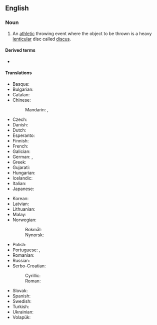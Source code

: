 ==English==
{{wikipedia}}

===Noun===
{{en-noun|?}}

# {{lb|en|athletics}} An [[athletic]] throwing event where the object to be thrown is a heavy [[lenticular]] disc called [[discus]].

====Derived terms====
* {{l|en|discus thrower}}

====Translations====
{{trans-top|athletic event where a discus is thrown}}
* Basque: {{t|eu|disko jaurtiketa}}
* Bulgarian: {{t|bg|диск хвърляне|n}}
* Catalan: {{t|ca|llançament de disc|m}}
* Chinese:
*: Mandarin: {{t+|cmn|鐵餅}}, {{t+|cmn|铁饼|tr=tiěbǐng}}
* Czech: {{t|cs|hod diskem|m}}
* Danish: {{t|da|diskoskast|n}}
* Dutch: {{t+|nl|discuswerpen|n}}
* Esperanto: {{t|eo|diskoĵetado}}
* Finnish: {{t+|fi|kiekonheitto}}
* French: {{t+|fr|lancer du disque|m}}
* Galician: {{t|gl|lanzamento de disco|m}}
* German: {{t+|de|Diskuswurf|m}}, {{t+|de|Diskuswerfen|n}}
* Greek: {{t+|el|δισκοβολία|f}}
* Gujarati: {{t|gu|ચક્રફેંક}}
* Hungarian: {{t+|hu|diszkoszvetés}}
* Icelandic: {{t+|is|kringlukast|n}}
* Italian: {{t|it|lancio del disco|m}}
* Japanese: {{t+|ja|円盤投|tr=えんばんとう, enban-tō}}
{{trans-mid}}
* Korean: {{t|ko|원반던지기}}
* Latvian: {{t|lv|diska mešana|f}}
* Lithuanian: {{t|lt|disko metimas|m}}
* Malay: {{t+|ms|lempar cakera}}
* Norwegian:
*: Bokmål: {{t|nb|diskoskast|n}}
*: Nynorsk: {{t|nn|diskoskast|n}}
* Polish: {{t+|pl|rzut dyskiem|m}}
* Portuguese: {{t+|pt|lançamento de disco|m}}, {{t|pt|lançamento do disco|m}}
* Romanian: {{t|ro|aruncarea discului|f}}
* Russian: {{t|ru|метание диска|n}}
* Serbo-Croatian:
*: Cyrillic: {{t|sh|бацање диска|n}}
*: Roman: {{t|sh|bacanje diska|n}}
* Slovak: {{t|sk|hod diskom|m}}
* Spanish: {{t|es|lanzamiento de disco|m}}
* Swedish: {{t|sv|diskuskast|n}}
* Turkish: {{t+|tr|disk atma}}
* Ukrainian: {{t|uk|метання диска|n}}
* Volapük: {{t|vo|diskudijed}}
{{trans-bottom}}